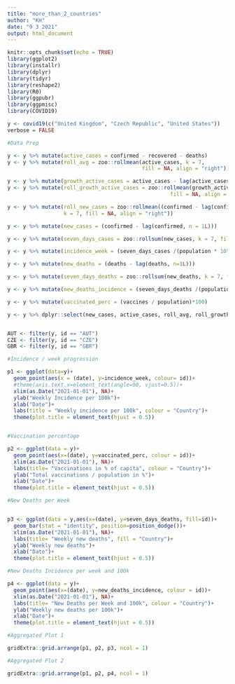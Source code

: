 ```yaml
---
title: "more_than_2_countries"
author: "KH"
date: "9 3 2021"
output: html_document
---
```

```r
knitr::opts_chunk$set(echo = TRUE)
library(ggplot2)
library(installr)
library(dplyr)
library(tidyr)
library(reshape2)
library(R0)
library(ggpubr)
library(ggpmisc)
library(COVID19)
```

```r

y <- covid19(c("United Kingdom", "Czech Republic", "United States"))
verbose = FALSE
```

```r
#Data Prep

y <- y %>% mutate(active_cases = confirmed - recovered - deaths)
y <- y %>% mutate(roll_avg = zoo::rollmean(active_cases, k = 7, 
                                           fill = NA, align = "right"))

y <- y %>% mutate(growth_active_cases = active_cases - lag(active_cases, n=1L))
y <- y %>% mutate(roll_growth_active_cases = zoo::rollmean(growth_active_cases, k = 7, 
                                                    fill = NA, align = "right"))

y <- y %>% mutate(roll_new_cases = zoo::rollmean((confirmed - lag(confirmed, n=1L)),
                  k = 7, fill = NA, align = "right"))

y <- y %>% mutate(new_cases = (confirmed - lag(confirmed, n = 1L)))

y <- y %>% mutate(seven_days_cases = zoo::rollsum(new_cases, k = 7, fill = NA, align = "right"))

y <- y %>% mutate(incidence_week = (seven_days_cases /(population * 10^-5)))

y <- y %>% mutate(new_deaths = (deaths - lag(deaths, n=1L)))

y <- y %>% mutate(seven_days_deaths = zoo::rollsum(new_deaths, k = 7, fill = NA, align = "right"))

y <- y %>% mutate(new_deaths_incidence = (seven_days_deaths /(population * 10^-5)))

y <- y %>% mutate(vaccinated_perc = (vaccines / population)*100)

y <- y %>% dplyr::select(new_cases, active_cases, roll_avg, roll_growth_active_cases, growth_active_cases, roll_new_cases, seven_days_cases, incidence_week, new_deaths, seven_days_deaths, vaccinated_perc, new_deaths_incidence, everything())


AUT <- filter(y, id == "AUT")
CZE <- filter(y, id == "CZE")
GBR <- filter(y, id == "GBR")
```

```r
#Incidence / week progression

p1 <- ggplot(data=y)+
  geom_point(aes(x = (date), y=incidence_week, colour= id))+
  #theme(axis.text.x=element_text(angle=90, vjust=0.5))+
  xlim(as.Date("2021-01-01"), NA)+
  ylab("Weekly Incidence per 100k")+
  xlab("Date")+
  labs(title = "Weekly incidence per 100k", colour = "Country")+
  theme(plot.title = element_text(hjust = 0.5))



```



```r
#Vaccination percentage

p2 <- ggplot(data = y)+
  geom_point(aes(x=(date), y=vaccinated_perc, colour = id))+
  xlim(as.Date("2021-01-01"), NA)+
  labs(title= "Vaccinations in % of capita", colour = "Country")+
  ylab("Total vaccinations / population in %")+
  xlab("Date")+
  theme(plot.title = element_text(hjust = 0.5))
```


```r
#New Deaths per Week


p3 <- ggplot(data = y,aes(x=(date), y=seven_days_deaths, fill=id))+
  geom_bar(stat = "identity", position=position_dodge())+
  xlim(as.Date("2021-01-01"), NA)+
  labs(title= "Weekly new deaths", fill = "Country")+
  ylab("Weekly new deaths")+
  xlab("Date")+
  theme(plot.title = element_text(hjust = 0.5))
```

```r
#New Deaths Incidence per week and 100k

p4 <- ggplot(data = y)+
  geom_point(aes(x=(date), y=new_deaths_incidence, colour = id))+
  xlim(as.Date("2021-01-01"), NA)+
  labs(title= "New Deaths per Week and 100k", colour = "Country")+
  ylab("Weekly new deaths per 100k")+
  xlab("Date")+
  theme(plot.title = element_text(hjust = 0.5))
```


```r
#Aggregated Plot 1

gridExtra::grid.arrange(p1, p2, p3, ncol = 1)
```
```r
#Aggregated Plot 2

gridExtra::grid.arrange(p1, p2, p4, ncol = 1)
```
